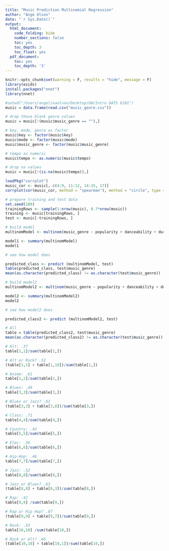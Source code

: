 ```yaml
---
title: "Music Prediction Multinomial Regression"
author: "Ange Olson"
date: "`r Sys.Date()`"
output:
  html_document:
    code_folding: hide
    number_sections: false
    toc: yes
    toc_depth: 3
    toc_float: yes
  pdf_document:
    toc: yes
    toc_depth: '3'
---
```


```r
knitr::opts_chunk$set(warning = F, results = "hide", message = F)
library(ezids)
install.packages("nnet")
library(nnet)
```

```r
#setwd("/Users/angelinaolson/Desktop/GW/Intro DATS 6101")
music = data.frame(read.csv("music_genre.csv"))

# drop those blank genre values 
music = music[!(music$music_genre == ""),]

# key, mode, genre as factor
music$key <- factor(music$key)
music$mode <- factor(music$mode)
music$music_genre <- factor(music$music_genre)

# tempo as numeric
music$tempo <- as.numeric(music$tempo)

# drop na values
music = music[!(is.na(music$tempo)),]
```

```r
loadPkg("corrplot")
music_cor <- music[, c(4:9, 11:12, 14:15, 17)]
corrplot(cor(music_cor, method = "spearman"), method = "circle", type = "upper")
```


```r
# prepare training and test data
set.seed(100)
trainingRows <- sample(1:nrow(music), 0.7*nrow(music))
training <- music[trainingRows, ]
test <- music[-trainingRows, ]
```

```r
# build model
multinomModel <- multinom(music_genre ~ popularity + danceability + duration_ms + energy + instrumentalness + key + liveness + mode + speechiness + tempo + valence, data=training) # multinom Model

model1 <- summary(multinomModel) 
model1
```

```r
# see how model does

predicted_class <- predict (multinomModel, test)
table(predicted_class, test$music_genre)
mean(as.character(predicted_class) != as.character(test$music_genre))
```

```r
# build model2
multinomModel2 <- multinom(music_genre ~ popularity + danceability + duration_ms + energy + instrumentalness + liveness + mode + speechiness + tempo + valence, data=training) # multinom Model

model2 <- summary(multinomModel2) 
model2
```

```r
# see how model2 does

predicted_class2 <- predict (multinomModel2, test)

# All
table = table(predicted_class2, test$music_genre)
mean(as.character(predicted_class2) != as.character(test$music_genre))

# Alt: .37
table[1,1]/sum(table[1,])

# Alt or Rock? .52
(table[1,1] + table[1,10])/sum(table[1,])

# Anime: .61
table[2,2]/sum(table[2,])

# Blues: .49
table[3,3]/sum(table[3,])

# Blues or Jazz? .62
(table[3,3] + table[3,8])/sum(table[3,])

# Class: .71
table[4,4]/sum(table[4,])

# Country: .43
table[5,5]/sum(table[5,])

# Elec: .56
table[6,6]/sum(table[6,])

# Hip-Hop: .46
table[7,7]/sum(table[7,])

# Jazz: .52
table[8,8]/sum(table[8,])

# Jazz or Blues? .63
(table[8,8] + table[8,3])/sum(table[8,])

# Rap: .42
table[9,9] /sum(table[9,])

# Rap or Hip Hop? .87
(table[9,9] + table[9,7])/sum(table[9,])

# Rock: .53
table[10,10] /sum(table[10,])

# Rock or Alt? .66
(table[10,10] + table[10,1])/sum(table[10,])
```